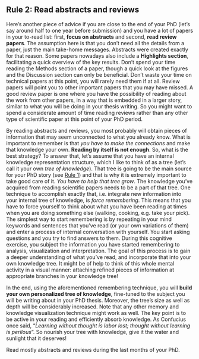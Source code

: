 ## **Rule 2:** Read abstracts and reviews {-#rule2}

:::{.indent}
Here's another piece of advice if you are close to the end of your PhD (let's say around half to one year before submission) and you have a lot of papers in your  to-read list: first, **focus on abstracts** and second, **read review papers**.
The assumption here is that you don't need all the details from a paper, just the main take-home messages.
Abstracts were created exactly for that reason.
Some papers nowadays also include a **Highlights section**, facilitating a quick overview of the key results.
Don't spend your time reading the Methods section of a paper, though a quick look at the figures and the Discussion section can only be beneficial.
Don't waste your time on technical papers at this point, you will rarely need them if at all.
Review papers will point you to other important papers that you may have missed.
A good review paper is one where you have the possibility of reading about the work from other papers, in a way that is embedded in a larger story, similar to what you will be doing in your thesis writing.
So you might want to spend a considerate amount of time reading reviews rather than any other type of scientific paper at this point of your PhD period.
:::

:::{.indent}
By reading abstracts and reviews, you most probably will obtain pieces of information that may seem unconnected to what you already know.
What is important to remember is that *you have to make the connections* and make that knowledge your own.
**Reading by itself is not enough**.
So, what is the best strategy?
To answer that, let's assume that you have an internal knowledge representation structure, which I like to think of as a tree (let's call it your own *tree of knowledge*).
That tree is going to be the main source for your PhD story (see [Rule 1](#rule1)) and that is why it is extremely important to take good care of it.
*You have to help that tree grow*.
The knowledge you've acquired from reading scientific papers needs to be a part of that tree.
One technique to accomplish exactly that, i.e. integrate new information into your internal tree of knowledge, is *force remembering*.
This means that you have to force yourself to think about what you have been reading at times when you are doing something else (walking, cooking, e.g. take your pick).
The simplest way to start remembering is by repeating in your mind keywords and sentences that you've read (or your own variations of them) and enter a process of internal conversation with yourself.
You start asking questions and you try to find answers to them.
During this cognitive exercise, you subject the information you have started remembering to analysis, visualization and interpretation.
The goal of this process is to gain a deeper understanding of what you've read, and incorporate that into your own knowledge tree.
It might be of help to think of this whole mental activity in a visual manner: attaching refined pieces of information at appropriate branches in your knowledge tree!
:::

:::{.indent}
In the end, using the aforementioned remembering technique, you will **build your own personalized tree of knowledge**, fine-tuned to the subject you will be writing about in your PhD thesis.
Moreover, the tree's size as well as depth will be considerably increased.
Note that any other memory and knowledge visualization technique might work as well.
The key point is to be active in your reading and efficiently absorb knowledge.
As Confucius once said, "*Learning without thought is labor lost; thought without learning is perilous*".
So nourish your tree with knowledge, give it the water and sunlight that it deserves!
:::

:::{.quote}
Read mostly abstracts and reviews during the last months of your PhD.
:::
